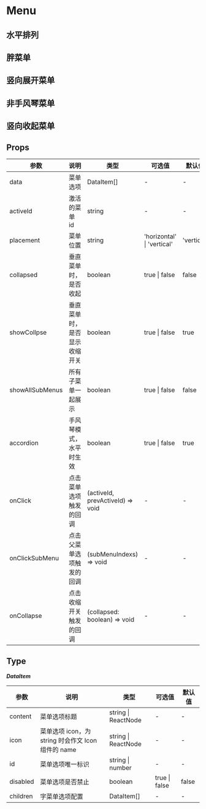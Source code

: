 # Menu

## 水平排列


<DemoRow />

## 胖菜单


<DemoFat />

## 竖向展开菜单


<DemoVertical />

## 非手风琴菜单


<DemoNoAccordion />

## 竖向收起菜单


<DemoPack />

## Props

| 参数            | 说明                         | 类型                             | 可选值                     | 默认值     |
| --------------- | ---------------------------- | -------------------------------- | -------------------------- | ---------- |
| data            | 菜单选项                     | DataItem[]                       | -                          | -          |
| activeId        | 激活的菜单 id                | string                           | -                          | -          |
| placement       | 菜单位置                     | string                           | 'horizontal' \| 'vertical' | 'vertical' |
| collapsed       | 垂直菜单时，是否收起         | boolean                          | true \| false              | false      |
| showCollpse     | 垂直菜单时，是否显示收缩开关 | boolean                          | true \| false              | true       |
| showAllSubMenus | 所有子菜单一起展示           | boolean                          | true \| false              | false      |
| accordion       | 手风琴模式，水平时生效       | boolean                          | true \| false              | true       |
| onClick         | 点击菜单选项触发的回调       | (activeId, prevActiveId) => void | -                          | -          |
| onClickSubMenu  | 点击父菜单选项触发的回调     | (subMenuIndexs) => void          | -                          | -          |
| onCollapse      | 点击收缩开关触发的回调       | (collapsed: boolean) => void     | -                          | -          |

## Type

**_DataItem_**

| 参数     | 说明                                               | 类型                | 可选值        | 默认值 |
| -------- | -------------------------------------------------- | ------------------- | ------------- | ------ |
| content  | 菜单选项标题                                       | string \| ReactNode | -             | -      |
| icon     | 菜单选项 icon，为 string 时会作文 Icon 组件的 name | string \| ReactNode | -             | -      |
| id       | 菜单选项唯一标识                                   | string \| number    | -             | -      |
| disabled | 菜单选项是否禁止                                   | boolean             | true \| false | false  |
| children | 字菜单选项配置                                     | DataItem[]          | -             | -      |
